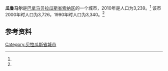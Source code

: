 {{Infobox settlement
|name                   = 瓜鲁马尔
|native_name            = 
|settlement_type        = [[市_(巴拿马)|市]]
|image_skyline          = 
|image_caption          = 
|image_alt              = 
|pushpin_map            =
|coordinates_display    = inline,title
|coordinates_region     = PA
|subdivision_type       = 国家
|subdivision_name       = {{flag|Panama}}
|subdivision_type1      = [[巴拿马行政区划|省份]]
|subdivision_name1      = [[贝拉瓜斯省|贝拉瓜斯省]]
|subdivision_type2      = [[区_(巴拿马)|区]]
|subdivision_name2      = [[索纳区|索纳区]]
|leader_title           = 
|leader_name            = 
|established_title      = 设立时间
|established_date       = 
|area_land_km2          = 324.3
|area_footnotes         = <ref name=inec>[http://www.contraloria.gob.pa/inec/archivos/P3601Cuadro11.xls {{Wayback|url=http://www.contraloria.gob.pa/inec/archivos/P3601Cuadro11.xls |date=20160304030354 }} "Cuadro 11 (Superficie, población y densidad de población en la República...)" [Table 11 (Area, population, and population density in the Republic...)<nowiki>]</nowiki>] (.xls). In {{cite web|title=Resultados Finales Básicos|trans-title=Basic Final Results|url=https://www.contraloria.gob.pa/inec/publicaciones/Publicaciones.aspx?ID_SUBCATEGORIA=59&ID_PUBLICACION=360&ID_IDIOMA=1&ID_CATEGORIA=13|publisher=[[巴拿马国家统计及普查局|巴拿马国家统计及普查局]]|accessdate=May 26, 2015|language=es|archive-date=2015-07-10|archive-url=https://web.archive.org/web/20150710070123/http://www.contraloria.gob.pa/inec/Publicaciones/Publicaciones.aspx?ID_SUBCATEGORIA=59&ID_PUBLICACION=360&ID_IDIOMA=1&ID_CATEGORIA=13|dead-url=no}}</ref>
|population_as_of       = 2010
|population_total       = 3239
|population_footnotes   = <ref name=inec/>
|population_density_km2 = 10
|population_note        = 人口密度数据由计算得出
|timezone1              = [[北美东部时区|东部时区]]
|utc_offset1            = −5
|latd                   = 
|latm                   = 
|lats                   = 
|latNS                  = 
|longd                  = 
|longm                  = 
|longs                  = 
|longEW                 = }}

'''瓜鲁马尔'''是[[巴拿马|巴拿马]][[贝拉瓜斯省|贝拉瓜斯省]][[索纳区|索纳区]]的一个城市，2010年是人口为3,239。<ref name=inec/> 该市2000年时人口为3,726，1990年时人口为3,340。<ref name=inec/>

==参考资料==
{{reflist}}

{{Panama-geo-stub}}
{{Veraguas Province}}

{{coord|8|00|00|N|81|18|00|W|display=t}}

[[Category:贝拉瓜斯省城市|Category:贝拉瓜斯省城市]]
